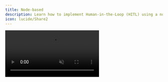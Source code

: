 ```yaml
---
title: Node-based
description: Learn how to implement Human-in-the-Loop (HITL) using a node-based flow.
icon: lucide/Share2
---
```


<video src="/images/coagents/node-hitl.mp4" className="rounded-lg shadow-xl" loop playsInline controls autoPlay muted />

<Callout type="info">
  Pictured above is the [coagent starter](https://github.com/copilotkit/copilotkit/tree/main/examples/coagents-starter) with
  the implementation below applied!
</Callout>

## What is this?
[Node based flows](https://langchain-ai.github.io/langgraph/concepts/v0-human-in-the-loop/#dynamic-breakpoints) are predicated on LangGraph concept
of `breakpoints` which will interrupt a node before or after its execution to allow for user input.

CopilotKit allows you to add custom UI to take user input and then pass it back to the agent upon completion.

## Why should I use this?

Human-in-the-loop is a powerful way to implement complex workflows that are production ready. By having a human in the loop,
you can ensure that the agent is always making the right decisions and ultimately is being steered in the right direction.

Node-based flows are a great way to implement HITL for more complex workflows where you want to ensure the agent is aware
of everything that has happened during a HITL interaction. This is contrasted with interrupt-based flows, where the agent
is interrupted and then resumes execution from where it left off, unaware of the context of the interaction by default.

## Implementation

<Steps>
    <Step>
        ### Run and connect your agent
        <RunAndConnectAgentSnippet />
    </Step>
    
    <Step>
      ### Install the CopilotKit SDK
      <InstallSDKSnippet components={props.components}/>
    </Step>

    <Step>
        ### Add a `useCopilotAction` to your Frontend
        First, we'll create a component that renders the agent's essay draft and waits for user approval.

        ```tsx title="ui/app/page.tsx"
        import { useCopilotAction } from "@copilotkit/react-core"
        import { Markdown } from "@copilotkit/react-ui"

        function YourMainContent() {
          // ...

          useCopilotAction({ 
            name: "writeEssay",
            available: "remote",
            description: "Writes an essay and takes the draft as an argument.",
            parameters: [
              { name: "draft", type: "string", description: "The draft of the essay", required: true },
            ],
            // [!code highlight:25]
            renderAndWaitForResponse: ({ args, respond, status }) => {
              return (
                <div>
                  <Markdown content={args.draft || 'Preparing your draft...'} />
                  
                  <div className={`flex gap-4 pt-4 ${status !== "executing" ? "hidden" : ""}`}>
                    <button 
                      onClick={() => respond?.("CANCEL")}
                      disabled={status !== "executing"}
                      className="border p-2 rounded-xl w-full"
                    >
                      Try Again
                    </button>
                    <button
                      onClick={() => respond?.("SEND")}
                      disabled={status !== "executing"} 
                      className="bg-blue-500 text-white p-2 rounded-xl w-full"
                    >
                      Approve Draft
                    </button>
                  </div>
                </div>
              );
            },
          });

          // ...
        }
        ```
    </Step>

    <Step>
    ### Setup the LangGraph Agent
    Now we'll setup the LangGraph agent. Node-based flows are hard to understand without a complete example, so below
    is the complete implementation of the agent with explanations.

    Some main things to note:
    - The agent's state inherits from `CopilotKitState` to bring in the CopilotKit actions.
    - CopilotKit's actions are binded to the model as tools.
    - If the `writeEssay` action is found in the model's response, the agent will transition to the `user_feedback_node`.
    - The agent is interrupted before the `user_feedback_node` to allow for user input.

    <Tabs groupId="language" items={["Python", "TypeScript"]}>
      <Tab value="Python">
        ```python title="agent/sample_agent/agent.py"
        from typing_extensions import Literal
        from langchain_openai import ChatOpenAI
        from langchain_core.messages import SystemMessage, AIMessage
        from langchain_core.runnables import RunnableConfig
        from langgraph.graph import StateGraph, END
        from langgraph.checkpoint.memory import MemorySaver
        from langgraph.types import Command
        from copilotkit import CopilotKitState

        # 1. Define our agent's state and inherit from CopilotKitState, this brings in the CopilotKit actions
        class AgentState(CopilotKitState): # [!code highlight]
            # 1.1 Define any other state variables
            pass

        # 2. Define the chat node, this will be where the agent will talk to user and
        #    decide if it needs to call the writeEssay tool
        async def chat_node(state: AgentState, config: RunnableConfig) -> Command[Literal["user_feedback_node", "__end__"]]:
            # 2.1 Define the model and bind CopilotKit's actions as tools
            model = ChatOpenAI(model="gpt-4o")
            model_with_tools = model.bind_tools([*state.get("copilotkit", {}).get("actions", [])]) # [!code highlight]

            # 2.2 Define the system message
            system_message = SystemMessage(
                content="You write essays. Use your tools to write an essay, don't just write it in plain text."
            )

            # 2.3 Run the model to generate a response
            response = await model_with_tools.ainvoke([
                system_message,
                *state["messages"],
            ], config)

            # [!code highlight:6]
            # 2.4 Check for the writeEssay tool call and, if found, go  to the
            #     user_feedback_node to handle the user's response
            if isinstance(response, AIMessage) and response.tool_calls:
                if response.tool_calls[0].get("name") == "writeEssay":
                    return Command(goto="user_feedback_node", update={"messages": response})

            # 2.5 If no tool call is found, end the agent
            return Command(goto=END, update={"messages": response})

        # 3. Define the user_feedback_node, this node will be interrupted before execution
        #    where CopilotKit's renderAndWaitForResponse provide the user's response.
        def user_feedback_node(state: AgentState, config: RunnableConfig) -> Command[Literal["chat_node"]]:
            # [!code highlight:4]
            # 3.1 Get the last message from the state, this will be 
            #     what is returned by respond() in the frontend
            last_message = state["messages"][-1]

            # 3.2 If the user declined the essay, ask them how they'd like to improve it
            if last_message.content != "SEND":
                return Command(goto="chat_node", update={
                    "messages": [SystemMessage(content="The user declined they essay, please ask them how they'd like to improve it")]
                })

            # 3.3 If the user approved the essay, ask them if they'd like anything else
            return Command(goto="chat_node", update={
                "messages": [SystemMessage(content="The user approved the essay, ask them if they'd like anything else")]
            })

        # 4. Configure the workflow
        workflow = StateGraph(AgentState)
        workflow.add_node("chat_node", chat_node)
        workflow.add_node("user_feedback_node", user_feedback_node)
        workflow.set_entry_point("chat_node")

        # [!code highlight:3]
        # 5. Compile the workflow and set the interrupt_before property
        graph = workflow.compile(MemorySaver(), interrupt_before=["user_feedback_node"])
        ```
      </Tab>
      <Tab value="TypeScript">
        ```tsx title="agent/sample_agent/agent.ts"
        import { z } from "zod";
        import { RunnableConfig } from "@langchain/core/runnables";
        import { tool } from "@langchain/core/tools";
        import { ToolNode } from "@langchain/langgraph/prebuilt";
        import { AIMessage, HumanMessage, SystemMessage, ToolMessage } from "@langchain/core/messages";
        import { Command, END, MemorySaver, START, StateGraph } from "@langchain/langgraph";
        import { Annotation } from "@langchain/langgraph";
        import { ChatOpenAI } from "@langchain/openai";

        // // 1. Import necessary helpers for CopilotKit actions
        import { convertActionsToDynamicStructuredTools } from "@copilotkit/sdk-js/langgraph";
        import { CopilotKitStateAnnotation } from "@copilotkit/sdk-js/langgraph";

        // 2. Define graph state, inherit from CopilotKitState to bring in CopilotKit actions
        //    and messages.
        export const AgentStateAnnotation = Annotation.Root({
            ...CopilotKitStateAnnotation.spec,
        });
        export type AgentState = typeof AgentStateAnnotation.State;

        // 3. Define the chat node, this will be the main entry point that a user interacts with
        async function chatNode(state: AgentState, config: RunnableConfig) {
          // 3.1 Define the model, lower temperature for deterministic responses
          const model = new ChatOpenAI({ temperature: 0, model: "gpt-4o" });

          // 3.2 Bind the tools to the model, include CopilotKit actions. This allows
          //     the model to call tools that are defined in CopilotKit by the frontend.
          const modelWithTools = model.bindTools!(
            [ ...convertActionsToDynamicStructuredTools(state.copilotkit?.actions || [])],
          );

          // 3.3 Define the system message, which will be used to guide the model.
          const systemMessage = new SystemMessage({
            content: `You are a helpful assistant.`,
          });

          // 3.4 Invoke the model with the system message and the messages in the state
          const response = await modelWithTools.invoke(
            [systemMessage, ...state.messages],
            config
          );

          // 3.5 Check if the response contains a tool call
          if (response.tool_calls?.length) {
            const toolCall = response.tool_calls[0];

            // 3.5.1 If the tool call is "writeEssay", we need to get feedback from the user
            //       by going to the getFeedback node which will be interrupted after
            //       execution, giving CopilotKit a chance to get feedback from the user.
            //       
            //       The "writeEssay" tool is a CopilotKit action and is binded in step 3.2.
            if (toolCall.name === "writeEssay") {
              return new Command({
                goto: "getFeedback",
                update: {
                  messages: [response],
                }
              });
            }
          }

          // 3.6 If there was no tool call, we can just update message state and end the graph
          return new Command({
            goto: END,
            update: {
              messages: [response],
            }
          });
        }

        // 4. Target node for interruption, this node will be executed and after
        //    execution the graph be interrupted, waiting for CopilotKit to get feedback
        //    from the user.
        const getFeedback = async (state: AgentState) => {
          return state;
        }

        // 5. Node for handling the feedback awaited in the getFeedback node.
        const handleFeedback = async (state: AgentState) => {
          // 5.1 Get the last message from the state
          const userResponse = state.messages[state.messages.length - 1].content

          // 5.2 Process a informative message for the AI based on the user response
          const informativeMessage = userResponse === "SEND" ? 
            "The user accepted the essay, please ask them how you can help now." : 
            "The user declined the essay, please ask them how to improve it.";

          // 5.3 Return the new state with the informative message as a system message
          //     so it doesn't appear in the chat history.
          return {
            messages: [new SystemMessage(informativeMessage)],
          }
        }

        // 6. Define the graph and compile the graph
        export const graph = new StateGraph(AgentStateAnnotation)
          .addNode("chatNode", chatNode, { ends: ["getFeedback"] })
          .addNode("getFeedback", getFeedback)
          .addNode("handleFeedback", handleFeedback)
          .addEdge("__start__", "chatNode")
          .addEdge("getFeedback", "handleFeedback")
          .addEdge("handleFeedback", "chatNode")
          .compile({
            checkpointer: new MemorySaver(),
            interruptAfter: ["getFeedback"],
          });

        ```
      </Tab>
    </Tabs>
    </Step>
    <Step>
        ### Give it a try!
        Try asking your agent to write an essay about the benefits of AI. You'll see that it will generate an essay,
        stream the progress and eventually ask you to review it.
    </Step>
</Steps>